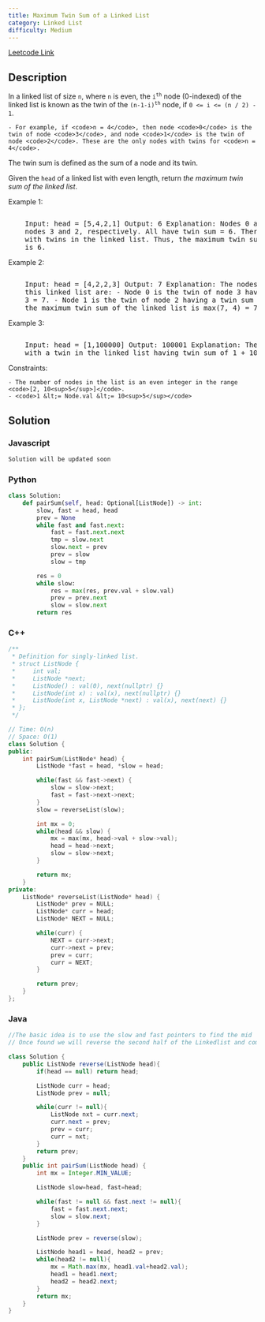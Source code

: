 ```yaml
---
title: Maximum Twin Sum of a Linked List
category: Linked List
difficulty: Medium
---
```


<Callout>

[Leetcode Link](https://leetcode.com/problems/maximum-twin-sum-of-a-linked-list)

</Callout>

## Description

In a linked list of size <code>n</code>, where <code>n</code> is even, the <code>i<sup>th</sup></code> node (0-indexed) of the linked list is known as the twin of the <code>(n-1-i)<sup>th</sup></code> node, if <code>0 &lt;= i &lt;= (n / 2) - 1</code>.

    - For example, if <code>n = 4</code>, then node <code>0</code> is the twin of node <code>3</code>, and node <code>1</code> is the twin of node <code>2</code>. These are the only nodes with twins for <code>n = 4</code>.

The twin sum is defined as the sum of a node and its twin.

Given the <code>head</code> of a linked list with even length, return _the maximum twin sum of the linked list_.

Example 1:

<Image
	alt=""
	src="https://assets.leetcode.com/uploads/2021/12/03/eg1drawio.png"
	width={250}
	height={70}
/>
<br />
<pre className="overflow-x-auto">
	Input: head = [5,4,2,1] Output: 6 Explanation: Nodes 0 and 1 are the twins of
	nodes 3 and 2, respectively. All have twin sum = 6. There are no other nodes
	with twins in the linked list. Thus, the maximum twin sum of the linked list
	is 6.
</pre>

Example 2:

<Image
	alt=""
	src="https://assets.leetcode.com/uploads/2021/12/03/eg2drawio.png"
	width={250}
	height={70}
/>
<br />
<pre className="overflow-x-auto">
	Input: head = [4,2,2,3] Output: 7 Explanation: The nodes with twins present in
	this linked list are: - Node 0 is the twin of node 3 having a twin sum of 4 +
	3 = 7. - Node 1 is the twin of node 2 having a twin sum of 2 + 2 = 4. Thus,
	the maximum twin sum of the linked list is max(7, 4) = 7.
</pre>

Example 3:

<Image
	alt=""
	src="https://assets.leetcode.com/uploads/2021/12/03/eg3drawio.png"
	width={200}
	height={88}
/>
<br />
<pre className="overflow-x-auto">
	Input: head = [1,100000] Output: 100001 Explanation: There is only one node
	with a twin in the linked list having twin sum of 1 + 100000 = 100001.
</pre>

Constraints:

    - The number of nodes in the list is an even integer in the range <code>[2, 10<sup>5</sup>]</code>.
    - <code>1 &lt;= Node.val &lt;= 10<sup>5</sup></code>

## Solution

### Javascript

```javascript
Solution will be updated soon
```

### Python

```python
class Solution:
    def pairSum(self, head: Optional[ListNode]) -> int:
        slow, fast = head, head
        prev = None
        while fast and fast.next:
            fast = fast.next.next
            tmp = slow.next
            slow.next = prev
            prev = slow
            slow = tmp

        res = 0
        while slow:
            res = max(res, prev.val + slow.val)
            prev = prev.next
            slow = slow.next
        return res

```

### C++

```cpp
/**
 * Definition for singly-linked list.
 * struct ListNode {
 *     int val;
 *     ListNode *next;
 *     ListNode() : val(0), next(nullptr) {}
 *     ListNode(int x) : val(x), next(nullptr) {}
 *     ListNode(int x, ListNode *next) : val(x), next(next) {}
 * };
 */

// Time: O(n)
// Space: O(1)
class Solution {
public:
    int pairSum(ListNode* head) {
        ListNode *fast = head, *slow = head;

        while(fast && fast->next) {
            slow = slow->next;
            fast = fast->next->next;
        }
        slow = reverseList(slow);

        int mx = 0;
        while(head && slow) {
            mx = max(mx, head->val + slow->val);
            head = head->next;
            slow = slow->next;
        }

        return mx;
    }
private:
    ListNode* reverseList(ListNode* head) {
        ListNode* prev = NULL;
        ListNode* curr = head;
        ListNode* NEXT = NULL;

        while(curr) {
            NEXT = curr->next;
            curr->next = prev;
            prev = curr;
            curr = NEXT;
        }

        return prev;
    }
};

```

### Java

```java
//The basic idea is to use the slow and fast pointers to find the mid
// Once found we will reverse the second half of the Linkedlist and compare the values

class Solution {
    public ListNode reverse(ListNode head){
        if(head == null) return head;

        ListNode curr = head;
        ListNode prev = null;

        while(curr != null){
            ListNode nxt = curr.next;
            curr.next = prev;
            prev = curr;
            curr = nxt;
        }
        return prev;
    }
    public int pairSum(ListNode head) {
        int mx = Integer.MIN_VALUE;

        ListNode slow=head, fast=head;

        while(fast != null && fast.next != null){
            fast = fast.next.next;
            slow = slow.next;
        }

        ListNode prev = reverse(slow);

        ListNode head1 = head, head2 = prev;
        while(head2 != null){
            mx = Math.max(mx, head1.val+head2.val);
            head1 = head1.next;
            head2 = head2.next;
        }
        return mx;
    }
}

```
